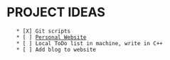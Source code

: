 = PROJECT IDEAS =

	* [X] Git scripts
	* [ ] [[Personal Website]]
	* [ ] Local ToDo list in machine, write in C++
	* [ ] Add blog to website
